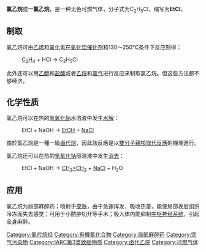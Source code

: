 {{Chembox
|   Name = 氯乙烷
|   ImageFileL1 = Chloroethane-skeletal.png
|   ImageSizeL1 = 100px
|   ImageFileR1 = Chloroethane-2D.png
|   ImageSizeR1 = 100px
|   ImageFile2 = Chloroethane-3D-vdW.png
|   ImageSize2 = 150px
|   IUPACName = Chloroethane
|   OtherNames = 一氯乙烷
| Section1 = {{Chembox Identifiers
| CASNo = 75-00-3
| CASNo_Ref = {{cascite|correct|CAS}}
|    SMILES  =  CCCl
|    PubChem  =  6337
|    RTECS  =  KH7525000
|  ChEBI_Ref  = {{ebicite|correct|EBI}}|  ChEBI  =  47554
|  ChemSpiderID_Ref  = {{chemspidercite|correct|chemspider}}|  ChemSpiderID  =  6097
|  UNII_Ref  = {{fdacite|correct|FDA}}|  UNII  =  46U771ERWK
|  KEGG_Ref  = {{keggcite|correct|kegg}}|  KEGG  =  D04088
|  InChI  =  1/C2H5Cl/c1-2-3/h2H2,1H3
|  InChIKey  =  HRYZWHHZPQKTII-UHFFFAOYAJ
|  ChEMBL_Ref  = {{ebicite|correct|EBI}}|  ChEMBL  =  46058
|  StdInChI_Ref  = {{stdinchicite|correct|chemspider}}|  StdInChI  =  1S/C2H5Cl/c1-2-3/h2H2,1H3
|  StdInChIKey_Ref  = {{stdinchicite|correct|chemspider}}|  StdInChIKey  =  HRYZWHHZPQKTII-UHFFFAOYSA-N
}}
| Section2 = {{Chembox Properties
|   Formula = C<sub>2</sub>H<sub>5</sub>Cl
|   MolarMass = 64.51 
|   Appearance = 无色气体
|   Density = 0.92 g cm<sup>−3</sup>（液体）
|   Solubility = 0.6 g/100 ml (?℃)
|   MeltingPt = −139℃(134 K)
|   BoilingPt = 12.3℃(285.4 K)
|   pKa = 
|   pKb = 
|   Viscosity = ? [[泊_(单位)|cP]]（?°C）
  }}
| Section3 = {{Chembox Structure
|   Dipole = 2.06 [[德拜|D]]
  }}
| Section7 = {{Chembox Hazards
|   ExternalMSDS = 
|   MainHazards = 易燃
|   NFPA-H = 2
|   NFPA-F = 4
|   NFPA-R = 2
|   FlashPt = −50 °C (closed cup)
|   RPhrases = {{R12}}, {{R40}}, {{R52}}, {{R53}}
|   SPhrases = {{S9}}, {{S16}}, {{S33}}, {{S36}}, {{S37}}, {{S61}}
  }}
}}
'''氯乙烷'''或'''一氯乙烷'''，是一种无色可燃气体，分子式为C<sub>2</sub>H<sub>5</sub>Cl，缩写为'''EtCl'''。

== 制取 ==
氯乙烷可由[[乙烯|乙烯]]和[[氯化氢|氯化氢]]在[[氧化铝|氧化铝]][[催化剂|催化剂]]和130～250℃条件下反应制得：

:[[乙烯|C<sub>2</sub>H<sub>4</sub>]] + HCl → C<sub>2</sub>H<sub>5</sub>Cl

此外还可以用[[乙醇|乙醇]]和[[盐酸|盐酸]]或者[[乙烷|乙烷]]和[[氯气|氯气]]进行反应来制取氯乙烷。但这些方法都不够经济。

== 化学性质 ==
氯乙烷可以在热的[[氢氧化钠|氢氧化钠]]水溶液中发生[[水解|水解]]：

:EtCl + NaOH <math>\to</math> [[乙醇|EtOH]] + [[氯化钠|NaCl]]
由於氯乙烷是一種一級[[卤代烷烃|鹵代烷]]，因此該反應是以[[双分子亲核取代反应|雙分子親核取代反應]]的機理進行。

氯乙烷还可以在热的[[氢氧化钠|氢氧化钠]]醇溶液中发生[[消去反应|消去]]：

:EtCl + NaOH <math>\to</math> [[乙烯|CH<sub>2</sub>=CH<sub>2</sub>]] + [[氯化钠|NaCl]] + H<sub>2</sub>O

==应用==
氯乙烷为局部麻醉药；喷射于[[皮肤|皮肤]]，由于急速挥发，吸收热量，能使局部表层组织冷冻而失去感觉；可用于小脓肿切开等手术；吸入体内能抑制[[中枢神经系统|中枢神经系统]]，引起全身麻醉。

{{卤代乙烷}}
{{Authority control}}
[[Category:氯代烷烃|Category:氯代烷烃]]
[[Category:有機氯化合物|Category:有機氯化合物]]
[[Category:局部麻醉药|Category:局部麻醉药]]
[[Category:空气污染物|Category:空气污染物]]
[[Category:IARC第3类致癌物质|Category:IARC第3类致癌物质]]
[[Category:卤代乙烷|Category:卤代乙烷]]
[[Category:可燃气体|Category:可燃气体]]